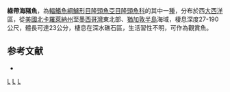 {{Speciesbox 
| taxon = Halichoeres bathyphilus
| status = LC
| status_system = IUCN3.1
| authority = [[Beebe|Beebe]] & [[Tee-Van|Tee-Van]], 1932
| synonyms = *''Iridio bathyphilus''<br /><small>Beebe & Tee-Van, 1932 </small>
}}

'''綠帶海豬魚'''，為[[輻鰭魚綱|輻鰭魚綱]][[鱸形目|鱸形目]][[隆頭魚亞目|隆頭魚亞目]][[隆頭魚科|隆頭魚科]]的其中一[[種|種]]，分布於西[[大西洋|大西洋]]區，從[[美國|美國]][[北卡羅萊納州|北卡羅萊納州]]至[[墨西哥灣|墨西哥灣]]東北部、[[猶加敦半島|猶加敦半島]]海域，棲息深度27-190公尺，體長可達23公分，棲息在深水礁石區，生活習性不明，可作為觀賞魚。

==参考文献==
*{{FishBase_species|genus=Halichoeres|species=bathyphilus|year=2013|month=7}}

{{taxonbar}}
[[Category:_1932年描述的鱼类|L]]
[[Category:觀賞魚|L]]
[[Category:海豬魚屬|L]]